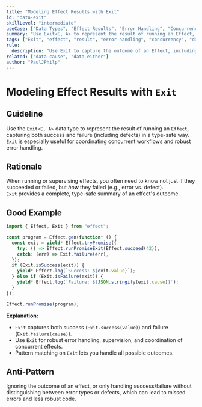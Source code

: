 ```yaml
---
title: "Modeling Effect Results with Exit"
id: "data-exit"
skillLevel: "intermediate"
useCase: ["Data Types", "Effect Results", "Error Handling", "Concurrency"]
summary: "Use Exit<E, A> to represent the result of running an Effect, capturing both success and failure (including defects) in a type-safe way."
tags: ["Exit", "effect", "result", "error-handling", "concurrency", "data-type"]
rule:
  description: "Use Exit to capture the outcome of an Effect, including success, failure, and defects, for robust error handling and coordination."
related: ["data-cause", "data-either"]
author: "PaulJPhilp"
---
```


# Modeling Effect Results with `Exit`

## Guideline

Use the `Exit<E, A>` data type to represent the result of running an `Effect`, capturing both success and failure (including defects) in a type-safe way.  
`Exit` is especially useful for coordinating concurrent workflows and robust error handling.

## Rationale

When running or supervising effects, you often need to know not just if they succeeded or failed, but *how* they failed (e.g., error vs. defect).  
`Exit` provides a complete, type-safe summary of an effect's outcome.

## Good Example

```typescript
import { Effect, Exit } from "effect";

const program = Effect.gen(function* () {
  const exit = yield* Effect.tryPromise({
    try: () => Effect.runPromiseExit(Effect.succeed(42)),
    catch: (err) => Exit.failure(err),
  });
  if (Exit.isSuccess(exit)) {
    yield* Effect.log(`Success: ${exit.value}`);
  } else if (Exit.isFailure(exit)) {
    yield* Effect.log(`Failure: ${JSON.stringify(exit.cause)}`);
  }
});

Effect.runPromise(program);

```

**Explanation:**  
- `Exit` captures both success (`Exit.success(value)`) and failure (`Exit.failure(cause)`).
- Use `Exit` for robust error handling, supervision, and coordination of concurrent effects.
- Pattern matching on `Exit` lets you handle all possible outcomes.

## Anti-Pattern

Ignoring the outcome of an effect, or only handling success/failure without distinguishing between error types or defects, which can lead to missed errors and less robust code.